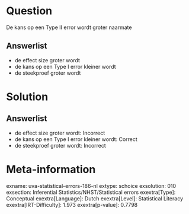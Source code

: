 Question
========

De kans op een Type II error wordt groter naarmate

Answerlist
----------

* de effect size groter wordt
* de kans op een Type I error kleiner wordt
* de steekproef groter wordt

Solution
========

Answerlist
----------

* de effect size groter wordt: Incorrect
* de kans op een Type I error kleiner wordt: Correct
* de steekproef groter wordt: Incorrect

Meta-information
================
exname: uva-statistical-errors-186-nl
extype: schoice
exsolution: 010
exsection: Inferential Statistics/NHST/Statistical errors
exextra[Type]: Conceptual
exextra[Language]: Dutch
exextra[Level]: Statistical Literacy
exextra[IRT-Difficulty]: 1.973
exextra[p-value]: 0.7798
